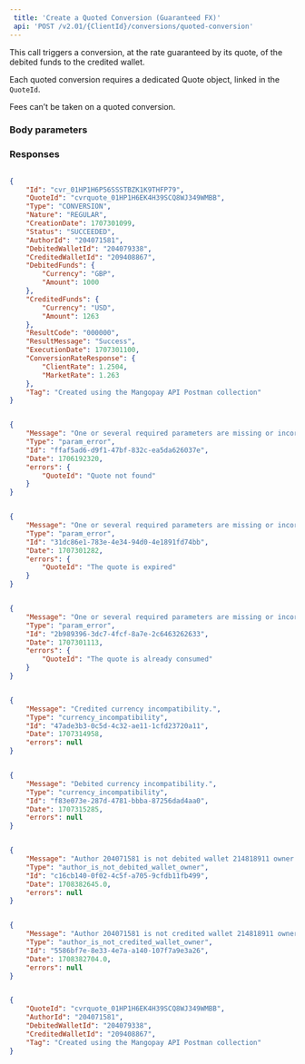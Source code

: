 ```yaml
---  
 title: 'Create a Quoted Conversion (Guaranteed FX)'  
 api: 'POST /v2.01/{ClientId}/conversions/quoted-conversion'  
---  
```


  

This call triggers a conversion, at the rate guaranteed by its quote, of the debited funds to the credited wallet.  

Each quoted conversion requires a dedicated Quote object, linked in the `QuoteId`.   

Fees can’t be taken on a quoted conversion.  

### Body parameters  

<QuoteId />  

<AuthorId4 />  

<DebitedWalletId1 />  

<CreditedWalletId1 />  

<Tag />  

### Responses  

<AccordionGroup><Accordion title="200 Succeeded">  

<IdResponse />  

<QuoteIdResponse />  

<Type9Response />  

<NatureResponse />  

<CreationDateResponse />  

<Status2Response />  

<AuthorId4Response />  

<DebitedWalletId2Response />  

<CreditedWalletId3Response />  

<DebitedFundsResponse />  

<CreditedFundsResponse />  

<ResultCodeResponse />  

<ResultMessageResponse />  

<ExecutionDateResponse />  

<ConversionRateResponseResponse />  

<TagResponse /></Accordion><Accordion title="400 Quote required for Quoted Conversion"></Accordion><Accordion title="400 Quote expired"></Accordion><Accordion title="400 Quote already used"></Accordion><Accordion title="400 Credited currency doesn’t match quote"></Accordion><Accordion title="400 Debited currency doesn’t match quote"></Accordion><Accordion title="400 Author is not debited wallet owner"></Accordion><Accordion title="400 Author is not credited wallet owner "></Accordion></AccordionGroup>  

<ResponseExample>  

```json 200 Succeeded  

{
    "Id": "cvr_01HP1H6P56SSSTBZK1K9THFP79",
    "QuoteId": "cvrquote_01HP1H6EK4H39SCQ8WJ349WMBB",
    "Type": "CONVERSION",
    "Nature": "REGULAR",
    "CreationDate": 1707301099,
    "Status": "SUCCEEDED",
    "AuthorId": "204071581",
    "DebitedWalletId": "204079338",
    "CreditedWalletId": "209408867",
    "DebitedFunds": {
        "Currency": "GBP",
        "Amount": 1000
    },
    "CreditedFunds": {
        "Currency": "USD",
        "Amount": 1263
    },
    "ResultCode": "000000",
    "ResultMessage": "Success",
    "ExecutionDate": 1707301100,
    "ConversionRateResponse": {
        "ClientRate": 1.2504,
        "MarketRate": 1.263
    },
    "Tag": "Created using the Mangopay API Postman collection"
}  

 ```  

```json 400 Quote required for Quoted Conversion  

{
    "Message": "One or several required parameters are missing or incorrect. An incorrect resource ID also raises this kind of error.",
    "Type": "param_error",
    "Id": "ffaf5ad6-d9f1-47bf-832c-ea5da626037e",
    "Date": 1706192320,
    "errors": {
        "QuoteId": "Quote not found"
    }
}  

 ```  

```json 400 Quote expired  

{
    "Message": "One or several required parameters are missing or incorrect. An incorrect resource ID also raises this kind of error.",
    "Type": "param_error",
    "Id": "31dc86e1-783e-4e34-94d0-4e1891fd74bb",
    "Date": 1707301282,
    "errors": {
        "QuoteId": "The quote is expired"
    }
}  

 ```  

```json 400 Quote already used  

{
    "Message": "One or several required parameters are missing or incorrect. An incorrect resource ID also raises this kind of error.",
    "Type": "param_error",
    "Id": "2b989396-3dc7-4fcf-8a7e-2c6463262633",
    "Date": 1707301113,
    "errors": {
        "QuoteId": "The quote is already consumed"
    }
}  

 ```  

```json 400 Credited currency doesn’t match quote  

{
    "Message": "Credited currency incompatibility.",
    "Type": "currency_incompatibility",
    "Id": "47ade3b3-0c5d-4c32-ae11-1cfd23720a11",
    "Date": 1707314958,
    "errors": null
}  

 ```  

```json 400 Debited currency doesn’t match quote  

{
    "Message": "Debited currency incompatibility.",
    "Type": "currency_incompatibility",
    "Id": "f83e073e-287d-4781-bbba-87256dad4aa0",
    "Date": 1707315285,
    "errors": null
}  

 ```  

```json 400 Author is not debited wallet owner  

{
    "Message": "Author 204071581 is not debited wallet 214818911 owner.",
    "Type": "author_is_not_debited_wallet_owner",
    "Id": "c16cb140-0f02-4c5f-a705-9cfdb11fb499",
    "Date": 1708382645.0,
    "errors": null
}  

 ```  

```json 400 Author is not credited wallet owner   

{
    "Message": "Author 204071581 is not credited wallet 214818911 owner.",
    "Type": "author_is_not_credited_wallet_owner",
    "Id": "5586bf7e-8e33-4e7a-a140-107f7a9e3a26",
    "Date": 1708382704.0,
    "errors": null
}  

 ```  

</ResponseExample>  

<RequestExample>  
  
```json REST  

{
    "QuoteId": "cvrquote_01HP1H6EK4H39SCQ8WJ349WMBB",
    "AuthorId": "204071581",
    "DebitedWalletId": "204079338",
    "CreditedWalletId": "209408867",
    "Tag": "Created using the Mangopay API Postman collection"
}  
```  

  
</RequestExample>